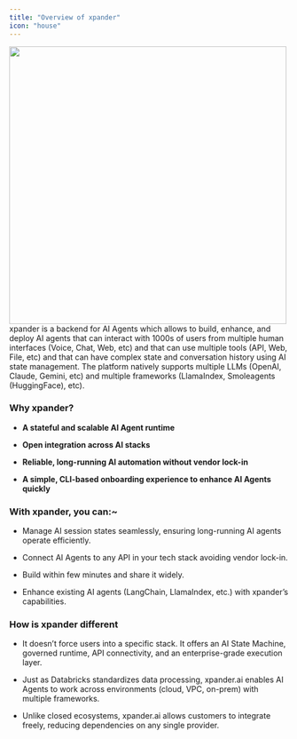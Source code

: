 ```yaml
---
title: "Overview of xpander"
icon: "house"
---
```


<img height="500" src="/images/Banner.png" /> 
xpander is a backend for AI Agents which allows to build, enhance, and deploy AI agents that can interact with 1000s of users from multiple human interfaces (Voice, Chat, Web, etc) and that can use multiple tools (API, Web, File, etc) and that can have complex state and conversation history using AI state management. The platform natively supports multiple LLMs (OpenAI, Claude, Gemini, etc) and multiple frameworks (LlamaIndex, Smoleagents (HuggingFace), etc).

### Why xpander?

- **A stateful and scalable AI Agent runtime**

- **Open integration across AI stacks**

- **Reliable, long-running AI automation without vendor lock-in**

- **A simple, CLI-based onboarding experience to enhance AI Agents quickly**

### With xpander, you can:~

- Manage AI session states seamlessly, ensuring long-running AI agents operate efficiently.

- Connect AI Agents to any API in your tech stack avoiding vendor lock-in.

- Build within few minutes and share it widely.

- Enhance existing AI agents (LangChain, LlamaIndex, etc.) with xpander’s capabilities.

### How is xpander different

- It doesn’t force users into a specific stack. It offers an AI State Machine, governed runtime, API connectivity, and an enterprise-grade execution layer.
- Just as Databricks standardizes data processing, xpander.ai enables AI Agents to work across environments (cloud, VPC, on-prem) with multiple frameworks.

- Unlike closed ecosystems, xpander.ai allows customers to integrate freely, reducing dependencies on any single provider.